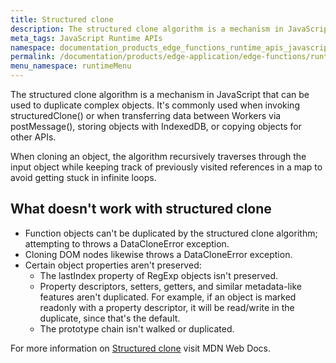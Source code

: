 ```yaml
---
title: Structured clone
description: The structured clone algorithm is a mechanism in JavaScript that can be used to duplicate complex objects. It's commonly used when invoking structuredClone() or when transferring data between Workers via postMessage(), storing objects with IndexedDB, or copying objects for other APIs. When cloning an object, the algorithm recursively traverses through the input object while keeping track of previously visited references in a map to avoid getting stuck in infinite loops.
meta_tags: JavaScript Runtime APIs
namespace: documentation_products_edge_functions_runtime_apis_javascript_structured_clone
permalink: /documentation/products/edge-application/edge-functions/runtime-apis/javascript/structured-clone/
menu_namespace: runtimeMenu
---
```


The structured clone algorithm is a mechanism in JavaScript that can be used to duplicate complex objects. It's commonly used when invoking structuredClone() or when transferring data between Workers via postMessage(), storing objects with IndexedDB, or copying objects for other APIs.

When cloning an object, the algorithm recursively traverses through the input object while keeping track of previously visited references in a map to avoid getting stuck in infinite loops.

## What doesn't work with structured clone

- Function objects can't be duplicated by the structured clone algorithm; attempting to throws a DataCloneError exception.
- Cloning DOM nodes likewise throws a DataCloneError exception.
- Certain object properties aren't preserved:
  - The lastIndex property of RegExp objects isn't preserved.
  - Property descriptors, setters, getters, and similar metadata-like features aren't duplicated. For example, if an object is marked readonly with a property descriptor, it will be read/write in the duplicate, since that's the default.
  - The prototype chain isn't walked or duplicated.

For more information on [Structured clone](https://developer.mozilla.org/en-US/docs/Web/API/Web_Workers_API/Structured_clone_algorithm) visit MDN Web Docs.





